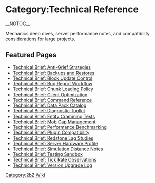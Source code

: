 {{Short description|Overview of the Technical Reference pages on the 2bZ wiki}}
= Category:Technical Reference =
{{2bZ Navbox}}
__NOTOC__

Mechanics deep dives, server performance notes, and compatibility considerations for large projects.

== Featured Pages ==
* [[Technical Brief: Anti-Grief Strategies]]
* [[Technical Brief: Backups and Restores]]
* [[Technical Brief: Block Update Control]]
* [[Technical Brief: Bug Report Workflow]]
* [[Technical Brief: Chunk Loading Policy]]
* [[Technical Brief: Client Optimization]]
* [[Technical Brief: Command Reference]]
* [[Technical Brief: Data Pack Catalog]]
* [[Technical Brief: Diagnostic Toolkit]]
* [[Technical Brief: Entity Cramming Tests]]
* [[Technical Brief: Mob Cap Management]]
* [[Technical Brief: Performance Benchmarking]]
* [[Technical Brief: Plugin Compatibility]]
* [[Technical Brief: Redstone Lag Studies]]
* [[Technical Brief: Server Hardware Profile]]
* [[Technical Brief: Simulation Distance Notes]]
* [[Technical Brief: Testing Sandbox]]
* [[Technical Brief: Tick Rate Observations]]
* [[Technical Brief: Version Upgrade Log]]

[[Category:2bZ Wiki]]
